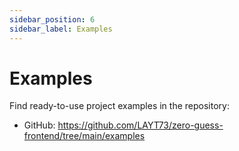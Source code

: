 ```yaml
---
sidebar_position: 6
sidebar_label: Examples
---
```


# Examples

Find ready-to-use project examples in the repository:

- GitHub: https://github.com/LAYT73/zero-guess-frontend/tree/main/examples
